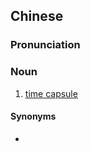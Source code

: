 {{also|时间囊}}
==Chinese==
{{zh-forms|s=时间囊|type=21}}

===Pronunciation===
{{zh-pron
|m=shíjiānnáng
|c=si4 gaan3 nong4,si4 gaan1 nong4
|cat=n
}}

===Noun===
{{zh-noun}}

# [[time capsule]]

====Synonyms====
* {{zh-l|時間膠囊}}

{{zh-cat|Time}}